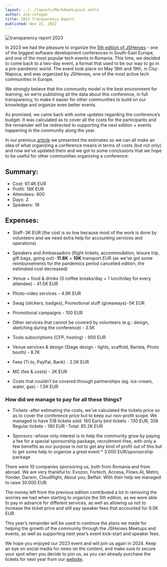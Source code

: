 ```yaml
---
layout: ../../layouts/MarkdownLayout.astro
author: ale-retegan
title: 2023 Transparency Report
published: Nov 21, 2022
---
```



<Image
  src={report}
  alt="transparency report 2023"
  decoding="async"
  loading="lazy"
  class="responsive-image"
/>

In 2023 we had the pleasure to organize the [5th edition of JSHeroes](https://2023.jsheroes.io/) - one of the biggest software development conferences in South-East Europe, and one of the most popular tech events in Romania. This time, we decided to come back to a two-day event, a format that used to be our way to go in a pre-pandemic world. The event took place on May 18th and 19th, in Cluj-Napoca, and was organized by JSHeroes, one of the most active tech communities in Europe.

We strongly believe that the community model is the best environment for learning, so we’re publishing all the data about this conference, in full transparency, to make it easier for other communities to build on our knowledge and organize even better events.

As promised, we came back with some updates regarding the conference’s budget. It was calculated as to cover all the costs for the participants and the remainder will be redirected to supporting the next edition + events happening in the community along the year.

In our previous [article](/blog/2023-transparency-plan) we presented the estimates so we can all make an idea of what organizing a conference means in terms of costs (but not only) and now we’ve updated them and we got to some conclusions that we hope to be useful for other communities organizing a conference:

## Summary:

- Cost: 97.4K EUR
- Profit:  18K EUR
- Attendees:  600
- Days:  2
- Speakers:  19

## Expenses:

- Staff - 3K EUR (the cost is so low because most of the work is done by volunteers and we need extra help for accounting services and operations)

- Speakers and Ambassadors (flight tickets, accommodation, leisure trip, gift bags, going out) - **11.8K** + **10K** transport EUR (as we’ve got some reimbursements for the pandemics period cancelled edition, the estimated cost decreased)

- Venue + food & drinks (3 coffee breaks/day + 1 lunch/day for every attendee) - 41.5K EUR

- Photo-video services  - 4.9K EUR

- Swag (stickers, badges), Promotional stuff (giveaways) - 5K EUR

- Promotional campaigns - 100 EUR

- Other services that cannot be covered by volunteers (e.g.: design, sketching during the conference) - 3.5K

- Tools subscriptions (CFP, hosting) - 900 EUR

- Venue services & design (Stage design - lights, scaffold, Barista, Photo booth) - 8.7K

- Fees (Ti.to, PayPal, Bank) - 2.5K EUR

- MC (fee & costs) - 2K EUR

- Costs that couldn’t be covered through partnerships (eg. ice-cream, water, gas) - 1.5K EUR

### How did we manage to pay for all these things?

- Tickets - after estimating the costs, we’ve calculated the tickets price so as to cover the conference price but to keep our non-profit scope. We managed to have 518 tickets sold: 160 Early bird tickets - 130 EUR, 358 Regular tickets - 180 EUR - Total: 85.2K EUR

- Sponsors - whose only interest is to help the community grow by paying a fee for a special sponsorship package, recruitment-free, with only a few benefits as our purpose is not to get any kind of profit out of this but to get some help to organize a great event \* 3.000 EUR/sponsorship package

There were 10 companies sponsoring us, both from Romania and from abroad. We are very thankful to: Evozon, Fortech, Accesa, Flowx.AI, Metro, Yonder, Darwin, Cloudflight, About you, Betfair. With their help we managed to raise 30.000 EUR.

The money left from the previous edition contributed a lot in removing the worries we had when starting to organize the 5th edition, as we were able to pay in advance for different services, as well as allowing us not to increase the ticket price and still pay speaker fees that accounted for 9.5K EUR.

This year’s remainder will be used to continue the plans we made for helping the growth of the community through the JSHeroes Meetups and events, as well as supporting next year’s event kick-start and speaker fees.

We hope you enjoyed our 2023 event and will join us again in 2024. Keep an eye on social media for news on the content, and make sure to secure your spot when you decide to join us, as you can already purchase the tickets for next year from our [website](https://ti.to/jsheroes/2024).
